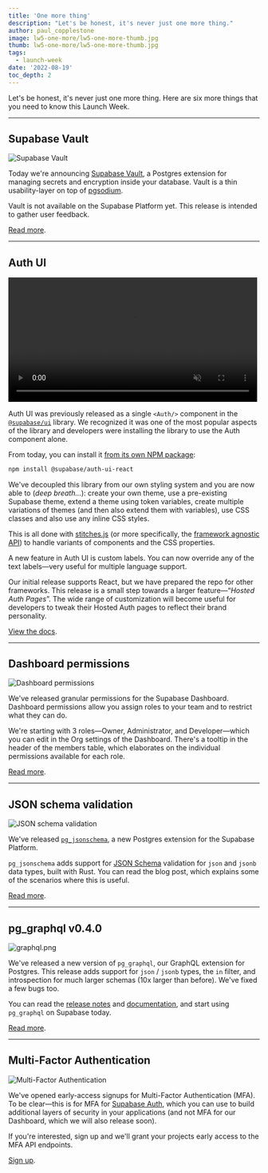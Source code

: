 ```yaml
---
title: 'One more thing'
description: "Let's be honest, it's never just one more thing."
author: paul_copplestone
image: lw5-one-more/lw5-one-more-thumb.jpg
thumb: lw5-one-more/lw5-one-more-thumb.jpg
tags:
  - launch-week
date: '2022-08-19'
toc_depth: 2
---
```


Let's be honest, it's never just one more thing.
Here are six more things that you need to know this Launch Week.

---

## Supabase Vault

![Supabase Vault](/images/blog/lw5-one-more/lw5-vault.png)

Today we're announcing [Supabase Vault](/blog/supabase-vault), a Postgres extension for managing secrets and encryption inside your database.
Vault is a thin usability-layer on top of [pgsodium](https://github.com/michelp/pgsodium).

Vault is not available on the Supabase Platform yet. This release is intended to gather user feedback.

[Read more](/blog/supabase-vault).

---

## Auth UI

<video width="99%" muted playsInline controls="true" autoplay="true">
  <source
    src="/images/blog/lw5-one-more/auth-ui-demo.mp4"
    type="video/mp4"
    muted
    playsInline
    autoplay
  />
</video>

Auth UI was previously released as a single `<Auth/>` component in the [`@supabase/ui`](http://github.com/supabase/ui) library.
We recognized it was one of the most popular aspects of the library and developers were installing the library to use the Auth component alone.

From today, you can install it [from its own NPM package](https://github.com/supabase-community/auth-ui):

```bash
npm install @supabase/auth-ui-react
```

We've decoupled this library from our own styling system and you are now able to (_deep breath..._): create your own theme, use a pre-existing Supabase theme, extend a theme using token variables, create multiple variations of themes (and then also extend them with variables), use CSS classes and also use any inline CSS styles.

This is all done with [stitches.js](https://stitches.dev) (or more specifically, the [framework agnostic API](https://stitches.dev/docs/framework-agnostic)) to handle variants of components and the CSS properties.

A new feature in Auth UI is custom labels. You can now override any of the text labels—very useful for multiple language support.

Our initial release supports React, but we have prepared the repo for other frameworks. This release is a small step towards a larger feature—“_Hosted Auth Pages_”. The wide range of customization will become useful for developers to tweak their Hosted Auth pages to reflect their brand personality.

[View the docs](/docs/guides/auth/auth-helpers/auth-ui).

---

## Dashboard permissions

![Dashboard permissions](/images/blog/lw5-one-more/lw5-permissions.png)

We've released granular permissions for the Supabase Dashboard. Dashboard permissions allow you assign roles to your team and to restrict what they can do.

We're starting with 3 roles—Owner, Administrator, and Developer—which you can edit in the Org settings of the Dashboard.
There's a tooltip in the header of the members table, which elaborates on the individual permissions available for each role.

[Read more](/docs/guides/platform/access-control#manage-team-members).

---

## JSON schema validation

![JSON schema validation](/images/blog/lw5-one-more/lw5-jsonschema.png)

We've released [`pg_jsonschema`](https://github.com/supabase/pg_jsonschema), a new Postgres extension for the Supabase Platform.

`pg_jsonschema` adds support for [JSON Schema](https://json-schema.org/) validation for `json` and `jsonb` data types, built with Rust.
You can read the blog post, which explains some of the scenarios where this is useful.

[Read more](/blog/pg-jsonschema-a-postgres-extension-for-json-validation).

---

## pg_graphql v0.4.0

![graphql.png](/images/blog/lw5-one-more/lw5-graphql.png)

We've released a new version of `pg_graphql`, our GraphQL extension for Postgres.
This release adds support for `json` / `jsonb` types, the `in` filter, and introspection for much larger schemas (10x larger than before). We've fixed a few bugs too.

You can read the [release notes](https://github.com/supabase/pg_graphql/releases/tag/v0.4.0) and [documentation](https://supabase.github.io/pg_graphql/), and start using `pg_graphql` on Supabase today.

[Read more](/blog/graphql-now-available).

---

## Multi-Factor Authentication

![Multi-Factor Authentication](/images/blog/lw5-one-more/lw5-mfa.png)

We've opened early-access signups for Multi-Factor Authentication (MFA). To be clear—this is for MFA for [Supabase Auth](/auth),
which you can use to build additional layers of security in your applications (and not MFA for our Dashboard, which we will also release soon).

If you're interested, sign up and we'll grant your projects early access to the MFA API endpoints.

[Sign up](https://airtable.com/shrjcc9zi0RduHLIx).
